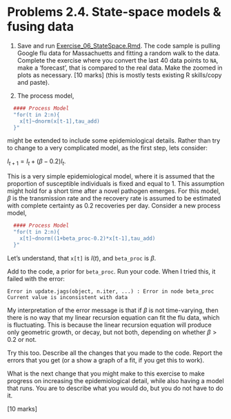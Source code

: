 # Problems 2.4. State-space models & fusing data {.unlisted .unnumbered #probs-2-4}

1. Save and run [Exercise_06_StateSpace.Rmd](https://github.com/EcoForecast/EF_Activities/blob/master/Exercise_06_StateSpace.Rmd). The code sample is pulling Google flu data for Massachuetts and fitting a random walk to the data. Complete the exercise where you convert the last 40 data points to `NA`, make a 'forecast', that is compared to the real data. Make the zoomed in plots as necessary. [10 marks] (this is mostly tests existing R skills/copy and paste).

2. The process model,
```r
  #### Process Model
  "for(t in 2:n){
    x[t]~dnorm(x[t-1],tau_add)
  }"
```

might be extended to include some epidemiological details. Rather than try to change to a very complicated model, as the first step, lets consider:

$I_{t+1} = I_{t} + \left(\beta - 0.2\right)I_t$.

This is a very simple epidemiological model, where it is assumed that the proportion of susceptible individuals is fixed and equal to 1. This assumption might hold for a short time after a novel pathogen emerges. For this model, $\beta$ is the transmission rate and the recovery rate is assumed to be estimated with complete certainty as 0.2 recoveries per day. Consider a new process model,

```r
  #### Process Model
  "for(t in 2:n){
    x[t]~dnorm((1+beta_proc-0.2)*x[t-1],tau_add)
  }"
```

Let's understand, that `x[t]` is $I(t)$, and `beta_proc` is $\beta$.

Add to the code, a prior for `beta_proc`. Run your code. When I tried this, it failed with the error:

`Error in update.jags(object, n.iter, ...) : Error in node beta_proc
Current value is inconsistent with data`

My interpretation of the error message is that if $\beta$ is not time-varying, then there is no way that my linear recursion equation can fit the flu data, which is fluctuating. This is because the linear recursion equation will produce only geometric growth, or decay, but not both, depending on whether $\beta > 0.2$ or not.

Try this too. Describe all the changes that you made to the code. Report the errors that you get (or a show a graph of a fit, if you get this to work).

What is the next change that you might make to this exercise to make progress on increasing the epidemiological detail, while also having a model that runs. You are to describe what you would do, but you do not have to do it.

[10 marks]




